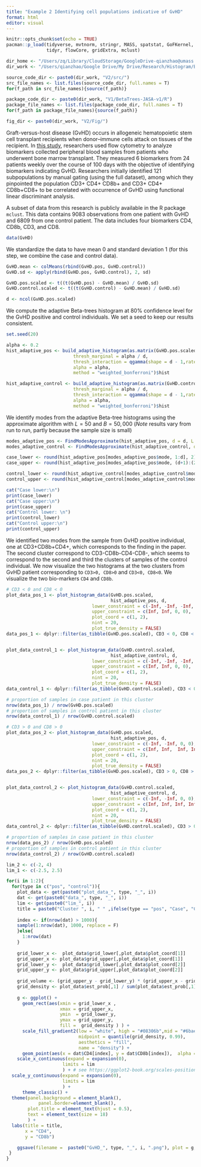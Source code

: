 ```yaml
---
title: "Example 2 Identifying cell populations indicative of GvHD"
format: html
editor: visual
---
```


```r
knitr::opts_chunk$set(echo = TRUE)
pacman::p_load(tidyverse, mvtnorm, stringr, MASS, spatstat, GoFKernel, goftest, igraph, 
               tidyr, flowCore, gridExtra, mclust) 

dir_home <- "/Users/zq/Library/CloudStorage/GoogleDrive-qianzhao@umass.edu/My Drive/Research/Histogram/BetaTree/JASA/"
dir_work <- "/Users/qianzhao/Google Drive/My Drive/Research/Histogram/BetaTree/JASA/"

source_code_dir <- paste0(dir_work, "V2/src/")  
src_file_names <- list.files(source_code_dir, full.names = T)
for(f_path in src_file_names){source(f_path)}

package_code_dir <- paste0(dir_work, "V1/BetaTrees-JASA-v1/R")  
package_file_names <- list.files(package_code_dir, full.names = T)
for(f_path in package_file_names){source(f_path)}

fig_dir <- paste0(dir_work, "V2/Fig/")
```

Graft-versus-host disease (GvHD) occurs in allogeneic hematopoietic stem cell transplant recipients when donor--immune cells attack on tissues of the recipient. In [this study](https://pubmed.ncbi.nlm.nih.gov/17531779/), researchers used flow cytometry to analyze biomarkers collected peripheral blood samples from patients who underwent bone marrow transplant. They measured 6 biomarkers from 24 patients weekly over the course of 100 days with the objective of identifying biomarkers indicating GvHD. Researchers initially identified 121 subpopulations by manual gating (using the full dataset), among which they pinpointed the population CD3+ CD4+ CD8b+ and CD3+ CD4+ CD8b+CD8+ to be correlated with occurrence of GvHD using functional linear discriminant analysis.

A subset of data from this research is publicly available in the R package `mclust`. This data contains 9083 observations from one patient with GvHD and 6809 from one control patient. The data includes four biomarkers CD4, CD8b, CD3, and CD8.

```r
data(GvHD)
```

We standardize the data to have mean 0 and standard deviation 1 (for this step, we combine the case and control data).

```r
GvHD.mean <- colMeans(rbind(GvHD.pos, GvHD.control))
GvHD.sd <- apply(rbind(GvHD.pos, GvHD.control), 2, sd)

GvHD.pos.scaled <- t((t(GvHD.pos) - GvHD.mean) / GvHD.sd)
GvHD.control.scaled <- t((t(GvHD.control) - GvHD.mean) / GvHD.sd)

d <- ncol(GvHD.pos.scaled)
```

We compute the adaptive Beta-trees histogram at 80% confidence level for the GvHD positive and control individuals. We set a seed to keep our results consistent.

```r
set.seed(20)
```

```r
alpha <- 0.2
hist_adaptive_pos <- build_adaptive_histogram(as.matrix(GvHD.pos.scaled), 
                         thresh_marginal = alpha / d,
                         thresh_interaction = qgamma(shape = d - 1,rate = 1, p = 1 - alpha), 
                         alpha = alpha, 
                         method = "weighted_bonferroni")$hist

hist_adaptive_control <- build_adaptive_histogram(as.matrix(GvHD.control.scaled), 
                         thresh_marginal = alpha / d,
                         thresh_interaction = qgamma(shape = d - 1,rate = 1, p = 1 - alpha), 
                         alpha = alpha, 
                         method = "weighted_bonferroni")$hist
```

We identify modes from the adaptive Beta-tree histograms using the approximate algorithm with $L = 50$ and $B = 50,000$ (*Note* results vary from run to run, partly because the sample size is small)

```r
modes_adaptive_pos <- FindModesApproximate(hist_adaptive_pos, d = d, L = 50, B = 50000)
modes_adaptive_control <- FindModesApproximate(hist_adaptive_control, d = d, L = 50, B = 50000)
```

```r
case_lower <- round(hist_adaptive_pos[modes_adaptive_pos$mode, 1:d], 2)
case_upper <- round(hist_adaptive_pos[modes_adaptive_pos$mode, (d+1):(2*d)], 2)

control_lower <- round(hist_adaptive_control[modes_adaptive_control$mode, 1:d], 2)
control_upper <- round(hist_adaptive_control[modes_adaptive_control$mode, (d+1):(2*d)], 2)

cat("Case lower:\n")
print(case_lower)
cat("Case upper:\n")
print(case_upper)
cat("Control lower: \n")
print(control_lower)
cat("Control upper:\n")
print(control_upper)
```

We identified two modes from the sample from GvHD positive individual, one at CD3+CD8b+CD4+, which corresponds to the finding in the paper. The second cluster correspond to CD3-CD8b-CD4-CD8-, which seems to correspond to the second and third the clusters of samples of the control individual. We now visualize the two histograms at the two clusters from GvHD patient corresponding to `CD3>0, CD8>0` and `CD3<0, CD8<0`. We visualize the two bio-markers `CD4` and `CD8b`.

```r
# CD3 < 0 and CD8 < 0
plot_data_pos_1 <- plot_histogram_data(GvHD.pos.scaled, 
                                       hist_adaptive_pos, d, 
                                lower_constraint = c(-Inf, -Inf, -Inf, -Inf), 
                                upper_constraint = c(Inf, Inf, 0, 0), 
                                plot_coord = c(1, 2), 
                                nint = 20, 
                                plot_true_density = FALSE)
data_pos_1 <- dplyr::filter(as_tibble(GvHD.pos.scaled), CD3 < 0, CD8 < 0)


plot_data_control_1 <- plot_histogram_data(GvHD.control.scaled, 
                                       hist_adaptive_control, d, 
                                lower_constraint = c(-Inf, -Inf, -Inf, -Inf), 
                                upper_constraint = c(Inf, Inf, 0, 0), 
                                plot_coord = c(1, 2), 
                                nint = 20, 
                                plot_true_density = FALSE)
data_control_1 <- dplyr::filter(as_tibble(GvHD.control.scaled), CD3 < 0, CD8 < 0)

# proportion of samples in case patient in this cluster
nrow(data_pos_1) / nrow(GvHD.pos.scaled)
# proportion of samples in control patient in this cluster
nrow(data_control_1) / nrow(GvHD.control.scaled)
```

```r
# CD3 > 0 and CD8 > 0
plot_data_pos_2 <- plot_histogram_data(GvHD.pos.scaled, 
                                       hist_adaptive_pos, d, 
                                lower_constraint = c(-Inf, -Inf, 0, 0), 
                                upper_constraint = c(Inf, Inf,  Inf, Inf), 
                                plot_coord = c(1, 2), 
                                nint = 20, 
                                plot_true_density = FALSE)
data_pos_2 <- dplyr::filter(as_tibble(GvHD.pos.scaled), CD3 > 0, CD8 > 0)


plot_data_control_2 <- plot_histogram_data(GvHD.control.scaled, 
                                       hist_adaptive_control, d, 
                                lower_constraint = c(-Inf, -Inf, 0, 0), 
                                upper_constraint = c(Inf, Inf, Inf, Inf), 
                                plot_coord = c(1, 2), 
                                nint = 20, 
                                plot_true_density = FALSE)
data_control_2 <- dplyr::filter(as_tibble(GvHD.control.scaled), CD3 > 0, CD8 > 0)

# proportion of samples in case patient in this cluster
nrow(data_pos_2) / nrow(GvHD.pos.scaled)
# proportion of samples in control patient in this cluster
nrow(data_control_2) / nrow(GvHD.control.scaled)
```

```r
lim_2 <- c(-2, 4)
lim_1 <- c(-2.5, 2.5)

for(i in 1:2){
  for(type in c("pos", "control")){
    plot_data <- get(paste0("plot_data_", type, "_", i))
    dat <- get(paste0("data_", type, "_", i))
    lim <- get(paste0("lim_", i))
    title = paste0("Cluster ", i, " " ,ifelse(type == "pos", "Case", "Control"))
    
    index <- if(nrow(dat) > 1000){
    sample(1:nrow(dat), 1000, replace = F)
    }else{
      1:nrow(dat)
    }
    
    grid_lower_x <-  plot_data$grid_lower[,plot_data$plot_coord[1]]
    grid_upper_x <- plot_data$grid_upper[,plot_data$plot_coord[1]]
    grid_lower_y <-  plot_data$grid_lower[,plot_data$plot_coord[2]]
    grid_upper_y <- plot_data$grid_upper[,plot_data$plot_coord[2]]
    
    grid_volume <- (grid_upper_y - grid_lower_y) * (grid_upper_x - grid_lower_x)
    grid_density <- plot_data$est_prob[,1] / sum(plot_data$est_prob[,1]) / grid_volume
    
    g <- ggplot() + 
      geom_rect(aes(xmin = grid_lower_x , 
                    xmax = grid_upper_x,
                    ymin  = grid_lower_y,
                    ymax = grid_upper_y, 
                    fill =  grid_density ) ) + 
      scale_fill_gradient2(low = "white", high = "#08306b",mid = "#6baed6",
                           midpoint = quantile(grid_density, 0.99), 
                           aesthetics = "fill",
                           name = "density") + 
      geom_point(aes(x = dat$CD4[index], y = dat$CD8b[index]),  alpha = 0.1, size = 0.5) + 
    scale_x_continuous(expand = expansion(0),
                     limits = lim
                     ) + # see https://ggplot2-book.org/scales-position 
  scale_y_continuous(expand = expansion(0),
                     limits = lim
                     ) +
      theme_classic() +  
  theme(panel.background = element_blank(),
            panel.border=element_blank(),
        plot.title = element_text(hjust = 0.5),
        text = element_text(size = 18)
        ) + 
  labs(title = title, 
       x = "CD4", 
       y = "CD8b") 

    ggsave(filename =  paste0("GvHD_", type, "_", i, ".png"), plot = g,path = fig_dir, width = 4.5, height = 3, units = "in")
 }
}



  

```
